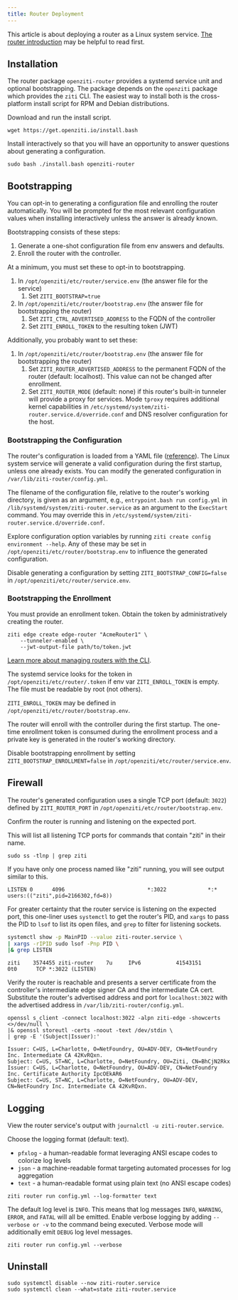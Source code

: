 ```yaml
---
title: Router Deployment
---
```



This article is about deploying a router as a Linux system service. [The router introduction](/learn/introduction/03-components.md#router) may be helpful to read first.

## Installation

The router package `openziti-router` provides a systemd service unit and optional bootstrapping. The package depends on the `openziti` package which provides the `ziti` CLI. The easiest way to install both is the cross-platform install script for RPM and Debian distributions.

Download and run the install script.

```text
wget https://get.openziti.io/install.bash
```

Install interactively so that you will have an opportunity to answer questions about generating a configuration.

```text
sudo bash ./install.bash openziti-router
```

<LinuxPackageRepo />

## Bootstrapping

You can opt-in to generating a configuration file and enrolling the router automatically. You will be prompted for the most relevant configuration values when installing interactively unless the answer is already known.

Bootstrapping consists of these steps:

1. Generate a one-shot configuration file from env answers and defaults.
1. Enroll the router with the controller.

At a minimum, you must set these to opt-in to bootstrapping.

1. In `/opt/openziti/etc/router/service.env` (the answer file for the service)
    1. Set `ZITI_BOOTSTRAP=true`
1. In `/opt/openziti/etc/router/bootstrap.env` (the answer file for bootstrapping the router)
    1. Set `ZITI_CTRL_ADVERTISED_ADDRESS` to the FQDN of the controller
    1. Set `ZITI_ENROLL_TOKEN` to the resulting token (JWT)

Additionally, you probably want to set these:

1. In `/opt/openziti/etc/router/bootstrap.env` (the answer file for bootstrapping the router)
    1. Set `ZITI_ROUTER_ADVERTISED_ADDRESS` to the permanent FQDN of the router (default: localhost). This value can not be changed after enrollment.
    1. Set `ZITI_ROUTER_MODE` (default: none) if this router's built-in tunneler will provide a proxy for services. Mode `tproxy` requires additional kernel capabilities in `/etc/systemd/system/ziti-router.service.d/override.conf` and DNS resolver configuration for the host.

### Bootstrapping the Configuration

The router's configuration is loaded from a YAML file ([reference](/reference/30-configuration/router.md)). The Linux system service will generate a valid configuration during the first startup, unless one already exists. You can modify the generated configuration in `/var/lib/ziti-router/config.yml`.

The filename of the configuration file, relative to the router's working directory, is given as an argument, e.g., `entrypoint.bash run config.yml` in `/lib/systemd/system/ziti-router.service` as an argument to the `ExecStart` command. You may override this in `/etc/systemd/system/ziti-router.service.d/override.conf`.

Explore configuration option variables by running `ziti create config environment --help`. Any of these may be set in `/opt/openziti/etc/router/bootstrap.env` to influence the generated configuration.

Disable generating a configuration by setting `ZITI_BOOTSTRAP_CONFIG=false` in `/opt/openziti/etc/router/service.env`.

### Bootstrapping the Enrollment

You must provide an enrollment token. Obtain the token by administratively creating the router.

```text title="Create a router"
ziti edge create edge-router "AcmeRouter1" \
    --tunneler-enabled \
    --jwt-output-file path/to/token.jwt
```

[Learn more about managing routers with the CLI](/guides/deployments/10-linux/20-router/40-cli-mgmt.md).

The systemd service looks for the token in `/opt/openziti/etc/router/.token` if env var `ZITI_ENROLL_TOKEN` is empty. The file must be readable by root (not others).

`ZITI_ENROLL_TOKEN` may be defined in `/opt/openziti/etc/router/bootstrap.env`.

The router will enroll with the controller during the first startup. The one-time enrollment token is consumed during the enrollment process and a private key is generated in the router's working directory.

Disable bootstrapping enrollment by setting `ZITI_BOOTSTRAP_ENROLLMENT=false` in `/opt/openziti/etc/router/service.env`.

## Firewall

The router's generated configuration uses a single TCP port (default: `3022`) defined by `ZITI_ROUTER_PORT` in `/opt/openziti/etc/router/bootstrap.env`.

Confirm the router is running and listening on the expected port.

This will list all listening TCP ports for commands that contain "ziti" in their name.

```text
sudo ss -tlnp | grep ziti
```

If you have only one process named like "ziti" running, you will see output similar to this.

```buttonless title="Output"
LISTEN 0      4096                          *:3022             *:*    users:(("ziti",pid=2166302,fd=8))         
```

For greater certainty that the router service is listening on the expected port, this one-liner uses `systemctl` to get the router's PID, and `xargs` to pass the PID to `lsof` to list its open files, and `grep` to filter for listening sockets.

```bash
systemctl show -p MainPID --value ziti-router.service \
| xargs -rIPID sudo lsof -Pnp PID \
|& grep LISTEN
```

```buttonless title="Output"
ziti    3574455 ziti-router    7u     IPv6           41543151       0t0      TCP *:3022 (LISTEN)
```

Verify the router is reachable and presents a server certificate from the controller's intermediate edge signer CA and the intermediate CA cert. Substitute the router's advertised address and port for `localhost:3022` with the advertised address in `/var/lib/ziti-router/config.yml`.

```text
openssl s_client -connect localhost:3022 -alpn ziti-edge -showcerts <>/dev/null \
|& openssl storeutl -certs -noout -text /dev/stdin \
| grep -E '(Subject|Issuer):'
```

```buttonless title="Output"
Issuer: C=US, L=Charlotte, O=NetFoundry, OU=ADV-DEV, CN=NetFoundry Inc. Intermediate CA 42KvRQxn.
Subject: C=US, ST=NC, L=Charlotte, O=NetFoundry, OU=Ziti, CN=BhCjN2Rkx
Issuer: C=US, L=Charlotte, O=NetFoundry, OU=ADV-DEV, CN=NetFoundry Inc. Certificate Authority IpcOEkAR6
Subject: C=US, ST=NC, L=Charlotte, O=NetFoundry, OU=ADV-DEV, CN=NetFoundry Inc. Intermediate CA 42KvRQxn.
```

## Logging

View the router service's output with `journalctl -u ziti-router.service`.

<Tabs>
<TabItem value="goformats" label="Log Formats">

Choose the logging format (default: text).

- `pfxlog` - a human-readable format leveraging ANSI escape codes to colorize log levels
- `json` - a machine-readable format targeting automated processes for log aggregation
- `text` - a human-readable format using plain text (no ANSI escape codes)

```text title="Run without colorized log levels"
ziti router run config.yml --log-formatter text
```

</TabItem>
<TabItem value="golevels" label="Log Levels">

The default log level is `INFO`. This means that log messages `INFO`, `WARNING`, `ERROR`, and `FATAL` will all be emitted. Enable verbose logging by adding `--verbose or -v` to the command being executed. Verbose mode will additionally emit `DEBUG` log level messages.

```text title="Run the controller with verbose (DEBUG, 4) log level"
ziti router run config.yml --verbose
```

</TabItem>
</Tabs>

## Uninstall

```text
sudo systemctl disable --now ziti-router.service
sudo systemctl clean --what=state ziti-router.service
```
